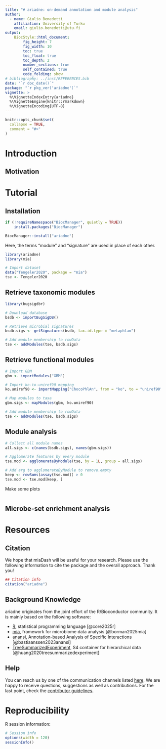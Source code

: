 ```yaml
---
title: "# ariadne: on-demand annotation and module analysis"
author: 
  - name: Giulio Benedetti
    affiliation: University of Turku
    email: giulio.benedetti@utu.fi
output:
    BiocStyle::html_document:
        fig_height: 7
        fig_width: 10
        toc: true
        toc_float: true
        toc_depth: 2
        number_sections: true
        self_contained: true
        code_folding: show
# bibliography: ../inst/REFERENCES.bib
date: "`r doc_date()`"
package: "`r pkg_ver('ariadne')`"
vignette: >
  %\VignetteIndexEntry{ariadne}
  %\VignetteEngine{knitr::rmarkdown}
  %\VignetteEncoding{UTF-8}
---
```


```r
knitr::opts_chunk$set(
  collapse = TRUE,
  comment = "#>"
)
```

# Introduction

## Motivation

# Tutorial

## Installation

```r
if (!requireNamespace("BiocManager", quietly = TRUE))
    install.packages("BiocManager")

BiocManager::install("ariadne")
```

Here, the terms "module" and "signature" are used in place of each other.

```r
library(ariadne)
library(mia)

# Import dataset
data("Tengeler2020", package = "mia")
tse <- Tengeler2020
```

## Retrieve taxonomic modules

```r
library(bugsigdbr)

# Download database
bsdb <- importBugSigDB()

# Retrieve microbial signatures
bsdb.sigs <- getSignatures(bsdb, tax.id.type = "metaphlan")
```

```r
# Add module membership to rowData
tse <- addModules(tse, bsdb.sigs)
```

## Retrieve functional modules

```r
# Import GBM
gbm <- importModules("GBM")

# Import ko-to-uniref90 mapping
ko.uniref90 <- importMapping("ChocoPhlAn", from = "ko", to = "uniref90")
```

```r
# Map modules to taxa
gbm.sigs <- mapModules(gbm, ko.uniref90)
```

```r
# Add module membership to rowData
tse <- addModules(tse, bsdb.sigs)
```

## Module analysis

```r
# Collect all module names
all.sigs <- c(names(bsdb.sigs), names(gbm.sigs))

# Agglomerate features by every module
tse.mod <- agglomerateByModule(tse, by = 1L, group = all.sigs)
```

```r
# Add arg to agglomerateByModule to remove.empty
keep <- rowSums(assay(tse.mod)) > 0
tse.mod <- tse.mod[keep, ]
```

Make some plots

```r

```


## Microbe-set enrichment analysis

# Resources

## Citation

We hope that miaDash will be useful for your research. Please use the following
information to cite the package and the overall approach. Thank you!

```r
## Citation info
citation("ariadne")
```

## Background Knowledge

ariadne originates from the joint effort of the R/Bioconductor community. It is
mainly based on the following software:

- [R](https://www.r-project.org/), statistical programming language [@core2025r]
- [mia](https://bioconductor.org/packages/release/bioc/html/mia.html),
  framework for microbiome data analysis [@borman2025mia]
- [anansi](https://github.com/thomazbastiaanssen/anansi/),
  Annotation-based Analysis of Specific Interactions [@bastiaanssen2023anansi]
- [TreeSummarizedExperiment](https://bioconductor.org/packages/release/bioc/html/TreeSummarizedExperiment.htmlm), S4 container for hierarchical data [@huang2020treesummarizedexperiment]

## Help

You can reach us by one of the communication channels listed
[here](https://microbiome.github.io/OMA/docs/devel/pages/support.html). We are
happy to receive questions, suggestions as well as contributions. For the last
point, check the
[contributor guidelines](https://microbiome.github.io/mia/CONTRIBUTING.html).

# Reproducibility

R session information:

```r
# Session info
options(width = 120)
sessionInfo()
```
